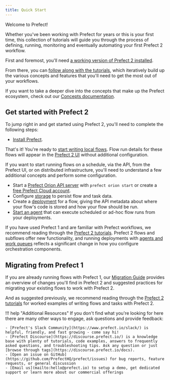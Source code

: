 ```yaml
---
title: Quick Start
---
```



Welcome to Prefect!  

Whether you've been working with Prefect for years or this is your first time, this collection of tutorials will guide you through the process of defining, running, monitoring and eventually automating your first Prefect 2 workflow.  

First and foremost, you'll need [a working version of Prefect 2 installed](installation.md).  

From there, you can [follow along with the tutorials](/2.6.9/tutorials/first-steps/), which iteratively build up the various concepts and features that you'll need to get the most out of your workflows.  

If you want to take a deeper dive into the concepts that make up the Prefect ecosystem, check out our [Concepts documentation](/2.6.9/concepts/overview).

## Get started with Prefect 2

To jump right in and get started using Prefect 2, you'll need to complete the following steps:

- [Install Prefect](/2.6.9/getting-started/installation/).

That's it! You're ready to [start writing local flows](/2.6.9/tutorials/first-steps/). Flow run details for these flows will appear in the [Prefect 2 UI](/2.6.9/ui/overview/) without additional configuration.

If you want to start running flows on a schedule, via the API, from the Prefect UI, or on distributed infrastructure, you'll need to understand a few additional concepts and perform some configuration.

- Start a [Prefect Orion API server](/2.6.9/ui/overview/) with `prefect orion start` or create a [free Prefect Cloud account](/2.6.9/ui/cloud-getting-started/).
- Configure [storage](/2.6.9/tutorials/storage/) to persist flow and task data.
- Create a [deployment](/2.6.9/tutorials/deployments/) for a flow, giving the API metadata about where your flow's code is stored and how your flow should be run.
- [Start an agent](/2.6.9/concepts/work-queues/#agent-overview) that can execute scheduled or ad-hoc flow runs from your deployments.

If you have used Prefect 1 and are familiar with Prefect workflows, we recommend reading through the [Prefect 2 tutorials](/2.6.9/tutorials/first-steps/). Prefect 2 flows and subflows offer new functionality, and running deployments with [agents and work queues](/2.6.9/tutorials/deployments/) reflects a significant change in how you configure orchestration components.

## Migrating from Prefect 1

If you are already running flows with Prefect 1, our [Migration Guide](/2.6.9/migration-guide/) provides an overview of changes you'll find in Prefect 2 and suggested practices for migrating your existing flows to work with Prefect 2.

And as suggested previously, we recommend reading through the [Prefect 2 tutorials](/2.6.9/tutorials/first-steps/) for worked examples of writing flows and tasks with Prefect 2.

!!! help "Additional Resources"
    If you don't find what you're looking for here there are many other ways to engage, ask questions and provide feedback:

    - [Prefect's Slack Community](https://www.prefect.io/slack/) is helpful, friendly, and fast growing - come say hi!
    - [Prefect Discourse](https://discourse.prefect.io/) is a knowledge base with plenty of tutorials, code examples, answers to frequently asked questions, and troubleshooting tips. Ask any question or just [browse through tags](https://discourse.prefect.io/docs).
    - [Open an issue on GitHub](https://github.com/PrefectHQ/prefect/issues) for bug reports, feature requests, or general discussion
    - [Email us](mailto:hello@prefect.io) to setup a demo, get dedicated support or learn more about our commercial offerings
